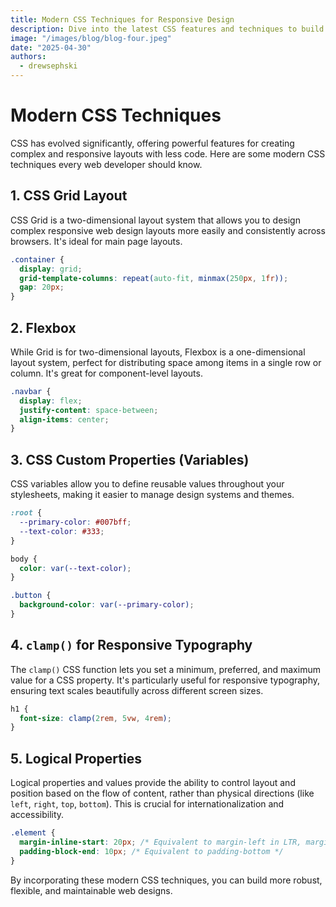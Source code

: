 ```yaml
---
title: Modern CSS Techniques for Responsive Design
description: Dive into the latest CSS features and techniques to build stunning and responsive web interfaces.
image: "/images/blog/blog-four.jpeg"
date: "2025-04-30"
authors:
  - drewsephski
---
```


# Modern CSS Techniques

CSS has evolved significantly, offering powerful features for creating complex and responsive layouts with less code. Here are some modern CSS techniques every web developer should know.

## 1. CSS Grid Layout

CSS Grid is a two-dimensional layout system that allows you to design complex responsive web design layouts more easily and consistently across browsers. It's ideal for main page layouts.

```css
.container {
  display: grid;
  grid-template-columns: repeat(auto-fit, minmax(250px, 1fr));
  gap: 20px;
}
```

## 2. Flexbox

While Grid is for two-dimensional layouts, Flexbox is a one-dimensional layout system, perfect for distributing space among items in a single row or column. It's great for component-level layouts.

```css
.navbar {
  display: flex;
  justify-content: space-between;
  align-items: center;
}
```

## 3. CSS Custom Properties (Variables)

CSS variables allow you to define reusable values throughout your stylesheets, making it easier to manage design systems and themes.

```css
:root {
  --primary-color: #007bff;
  --text-color: #333;
}

body {
  color: var(--text-color);
}

.button {
  background-color: var(--primary-color);
}
```

## 4. `clamp()` for Responsive Typography

The `clamp()` CSS function lets you set a minimum, preferred, and maximum value for a CSS property. It's particularly useful for responsive typography, ensuring text scales beautifully across different screen sizes.

```css
h1 {
  font-size: clamp(2rem, 5vw, 4rem);
}
```

## 5. Logical Properties

Logical properties and values provide the ability to control layout and position based on the flow of content, rather than physical directions (like `left`, `right`, `top`, `bottom`). This is crucial for internationalization and accessibility.

```css
.element {
  margin-inline-start: 20px; /* Equivalent to margin-left in LTR, margin-right in RTL */
  padding-block-end: 10px; /* Equivalent to padding-bottom */
}
```

By incorporating these modern CSS techniques, you can build more robust, flexible, and maintainable web designs.